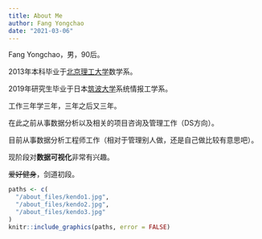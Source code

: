 ```yaml
---
title: About Me
author: Fang Yongchao
date: "2021-03-06"
---
```


Fang Yongchao，男，90后。

2013年本科毕业于[北京理工大学](https://www.bit.edu.cn/)数学系。

2019年研究生毕业于日本[筑波大学](https://www.tsukuba.ac.jp/)系统情报工学系。

工作三年学三年，三年之后又三年。

在此之前从事数据分析以及相关的项目咨询及管理工作（DS方向）。

目前从事数据分析工程师工作（相对于管理别人做，还是自己做比较有意思吧）。

现阶段对**数据可视化**非常有兴趣。

~~爱好健身~~，剑道初段。

```r
paths <- c(
  "/about_files/kendo1.jpg",
  "/about_files/kendo2.jpg",
  "/about_files/kendo3.jpg"
)
knitr::include_graphics(paths, error = FALSE)
```

